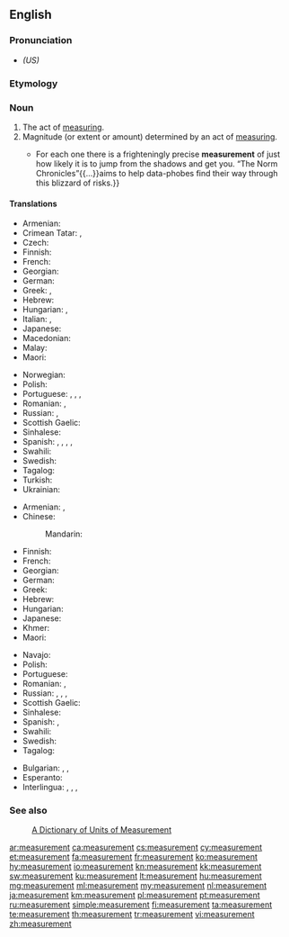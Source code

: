 ==English==
{{wikipedia|dab=Measurement}}

===Pronunciation===
* {{a|US}} {{IPA|/ˈmɛʒɚmənt/|lang=en}} ''(US)''

===Etymology===
{{suffix|measure|ment|lang=en}}

===Noun===
{{en-noun}}

# The act of [[measure|measuring]].
# Magnitude (or extent or amount) determined by an act of [[measure|measuring]].
#* {{quote-magazine|date=2013-06-22|volume=407|issue=8841|page=76|magazine={{w|The Economist}}
|title=[http://www.economist.com/news/books-and-arts/21579801-making-sense-statistics-riddle-our-days-snakes-and-ladders Snakes and ladders]
|passage=Risk is everywhere.{{...}}For each one there is a frighteningly precise '''measurement''' of just how likely it is to jump from the shadows and get you. “The Norm Chronicles”{{...}}aims to help data-phobes find their way through this blizzard of risks.}}

====Translations====
{{trans-top|act of measuring}}
* Armenian: {{t+|hy|չափում}}
* Crimean Tatar: {{t|crh|ölçev}}, {{t|crh|ölçeme}}
* Czech: {{t+|cs|měření|n}}
* Finnish: {{t+|fi|mittaus}}
* French: {{t+|fr|mesure|f}}
* Georgian: {{t|ka|გაზომვა}}
* German: {{t+|de|Messung|f}}
* Greek: {{t+|el|καταμέτρηση|f}}, {{t+|el|μέτρηση|f}}
* Hebrew: {{t+|he|מדידה|tr=medida}}
* Hungarian: {{t+|hu|mérés}}, {{t|hu|megmérés}}
* Italian: {{t+|it|misurazione}}, {{t+|it|misura}}
* Japanese: {{t+|ja|測定|tr=sokutei|sc=Jpan}}
* Macedonian: {{t|mk|мерење|n|tr=merenje|sc=Cyrl}}
* Malay: {{t|ms|sukatan}}
* Maori: {{t|mi|inenga}}
{{trans-mid}}
* Norwegian: {{t+|no|måling}}
* Polish: {{t+|pl|pomiar|m}}
* Portuguese: {{t+|pt|medida|f}}, {{t+|pt|medição|f}}, {{t+|pt|mensuração|f}}, {{t+|pt|medição}}
* Romanian: {{t+|ro|măsurare|f}}, {{t+|ro|măsurătoare}}
* Russian: {{t+|ru|измере́ние|n}}, {{t+|ru|обме́р|m}}
* Scottish Gaelic: {{t|gd|tomhas|m}}
* Sinhalese: {{t|si|මැනීම|sc=Sinh}}
* Spanish: {{t+|es|medida}}, {{t+|es|medición|m}}, {{t+|es|medidas|f-p}}, {{t+|es|mediciones|m-p}}, {{t+|es|medición}}
* Swahili: {{t+|sw|kipimo}}
* Swedish: {{t+|sv|mätning|c}}
* Tagalog: {{t|tl|sukat}}
* Turkish: {{t+|tr|ölçüm}}
* Ukrainian: {{t+|uk|вимірювання|c|sc=Cyrl}}
{{trans-bottom}}

{{trans-top|magnitude determined by measuring}}
* Armenian: {{t+|hy|չափ}}, {{t+|hy|չափում}}
* Chinese:
*: Mandarin: {{t+|cmn|尺寸|tr=chǐcùn|sc=Hani}}
* Finnish: {{t|fi|mittaustulos}}
* French: {{t+|fr|mesure|f}}
* Georgian: {{t|ka|ზომა}}
* German: {{t+|de|Maß|n}}
* Greek: {{t+|el|διαστάσεις|f-p}}
* Hebrew: {{t+|he|מדידה|tr=medida}}
* Hungarian: {{t+|hu|méret}}
* Japanese: {{t|ja|測定値|tr=sokutei-chi|sc=Jpan}}
* Khmer: {{t+|km|រង្វាស់|tr=rʊəŋvoah|sc=Khmr}}
* Maori: {{t|mi|inenga}}
{{trans-mid}}
* Navajo: {{t|nv|íʼneelʼąąh}}
* Polish: {{t+|pl|wielkość|f}}
* Portuguese: {{t+|pt|medida}}
* Romanian: {{t+|ro|măsură|f}}, {{t+|ro|mărime|f}}
* Russian: {{t+|ru|разме́р|m}}, {{t+|ru|ме́ра|f}}, {{t+|ru|ме́рка|f}}, {{t+|ru|измере́ние|n}}
* Scottish Gaelic: {{t|gd|tomhas|m}}
* Sinhalese: {{t+|si|මිම්ම|sc=Sinh}}
* Spanish: {{t+|es|medida}}, {{t+|es|medidas|f-p}}
* Swahili: {{t+|sw|kipimo}}
* Swedish: {{t+|sv|mått|n}}
* Tagalog: {{t|tl|sukat}}
{{trans-bottom}}

{{checktrans-top}}
* Bulgarian: {{t-check|bg|мерене}}, {{t-check|bg|измерване}}, {{t-check|bg|мярка}}
* Esperanto: {{t-check|eo|mezuro}}
* Interlingua: {{t-check|ia|mensura}}, {{t-check|ia|mesura}}, {{t-check|ia|mensuration}}, {{t-check|ia|mesuration}}
{{trans-bottom}}

===See also===
: [http://www.unc.edu/~rowlett/units/ A Dictionary of Units of Measurement]

[[ar:measurement]]
[[ca:measurement]]
[[cs:measurement]]
[[cy:measurement]]
[[et:measurement]]
[[fa:measurement]]
[[fr:measurement]]
[[ko:measurement]]
[[hy:measurement]]
[[io:measurement]]
[[kn:measurement]]
[[kk:measurement]]
[[sw:measurement]]
[[ku:measurement]]
[[lt:measurement]]
[[hu:measurement]]
[[mg:measurement]]
[[ml:measurement]]
[[my:measurement]]
[[nl:measurement]]
[[ja:measurement]]
[[km:measurement]]
[[pl:measurement]]
[[pt:measurement]]
[[ru:measurement]]
[[simple:measurement]]
[[fi:measurement]]
[[ta:measurement]]
[[te:measurement]]
[[th:measurement]]
[[tr:measurement]]
[[vi:measurement]]
[[zh:measurement]]